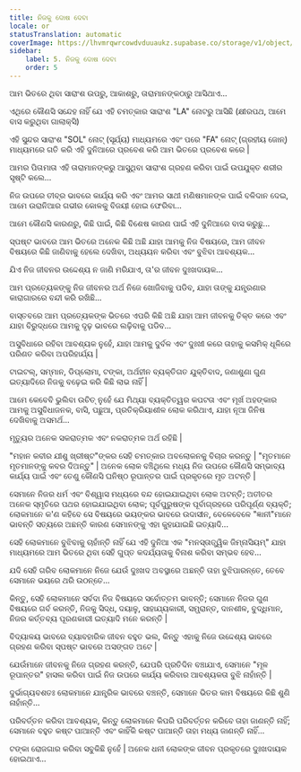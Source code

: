 ```yaml
---
title: ନିଜକୁ ଦୋଷ ଦେବା
locale: or
statusTranslation: automatic
coverImage: https://lhvmrqwrcowdvduuaukz.supabase.co/storage/v1/object/public/strapi-uploads/small_cover-tratado-de-psicologia-revolucionaria.webp-5e15e1cec4e0ebebcde5d7fc7565d8fd.webp
sidebar:
    label: 5. ନିଜକୁ ଦୋଷ ଦେବା
    order: 5
---
```

ଆମ ଭିତରେ ଥିବା ସାରାଂଶ ଉପରୁ, ଆକାଶରୁ, ତାରାମାନଙ୍କଠାରୁ ଆସିଥାଏ...

ଏଥିରେ କୌଣସି ସନ୍ଦେହ ନାହିଁ ଯେ ଏହି ଚମତ୍କାର ସାରାଂଶ "LA" ନୋଟରୁ ଆସିଛି (କ୍ଷୀରପଥ, ଆମେ ବାସ କରୁଥିବା ଗାଲାକ୍ସି)

ଏହି ସୁନ୍ଦର ସାରାଂଶ "SOL" ନୋଟ୍ (ସୂର୍ଯ୍ୟ) ମାଧ୍ୟମରେ ଏବଂ ପରେ "FA" ନୋଟ୍ (ଗ୍ରହୀୟ ଜୋନ୍) ମାଧ୍ୟମରେ ଗତି କରି ଏହି ଦୁନିଆରେ ପ୍ରବେଶ କରି ଆମ ଭିତରେ ପ୍ରବେଶ କରେ |

ଆମର ପିତାମାତା ଏହି ତାରାମାନଙ୍କରୁ ଆସୁଥିବା ସାରାଂଶ ଗ୍ରହଣ କରିବା ପାଇଁ ଉପଯୁକ୍ତ ଶରୀର ସୃଷ୍ଟି କଲେ...

ନିଜ ଉପରେ ତୀବ୍ର ଭାବରେ କାର୍ଯ୍ୟ କରି ଏବଂ ଆମର ସାଥୀ ମଣିଷମାନଙ୍କ ପାଇଁ ବଳିଦାନ ଦେଇ, ଆମେ ଉରାନିଆର ଗଭୀର କୋଳକୁ ବିଜୟୀ ହୋଇ ଫେରିବା...

ଆମେ କୌଣସି କାରଣରୁ, କିଛି ପାଇଁ, କିଛି ବିଶେଷ କାରଣ ପାଇଁ ଏହି ଦୁନିଆରେ ବାସ କରୁଛୁ...

ସ୍ପଷ୍ଟ ଭାବରେ ଆମ ଭିତରେ ଅନେକ କିଛି ଅଛି ଯାହା ଆମକୁ ନିଜ ବିଷୟରେ, ଆମ ଜୀବନ ବିଷୟରେ କିଛି ଜାଣିବାକୁ ହେଲେ ଦେଖିବା, ଅଧ୍ୟୟନ କରିବା ଏବଂ ବୁଝିବା ଆବଶ୍ୟକ...

ଯିଏ ନିଜ ଜୀବନର ଉଦ୍ଦେଶ୍ୟ ନ ଜାଣି ମରିଯାଏ, ତା'ର ଜୀବନ ଦୁଃଖଦାୟକ...

ଆମ ପ୍ରତ୍ୟେକଙ୍କୁ ନିଜ ଜୀବନର ଅର୍ଥ ନିଜେ ଖୋଜିବାକୁ ପଡିବ, ଯାହା ତାଙ୍କୁ ଯନ୍ତ୍ରଣାର କାରାଗାରରେ ବନ୍ଦୀ କରି ରଖିଛି...

ବାସ୍ତବରେ ଆମ ପ୍ରତ୍ୟେକଙ୍କ ଭିତରେ ଏପରି କିଛି ଅଛି ଯାହା ଆମ ଜୀବନକୁ ତିକ୍ତ କରେ ଏବଂ ଯାହା ବିରୁଦ୍ଧରେ ଆମକୁ ଦୃଢ଼ ଭାବରେ ଲଢ଼ିବାକୁ ପଡିବ...

ଅସୁବିଧାରେ ରହିବା ଆବଶ୍ୟକ ନୁହେଁ, ଯାହା ଆମକୁ ଦୁର୍ବଳ ଏବଂ ଦୁଃଖୀ କରେ ତାହାକୁ କସମିକ୍ ଧୂଳିରେ ପରିଣତ କରିବା ଅପରିହାର୍ଯ୍ୟ |

ଟାଇଟଲ୍, ସମ୍ମାନ, ଡିପ୍ଲୋମା, ଟଙ୍କା, ଅର୍ଥହୀନ ବ୍ୟକ୍ତିଗତ ଯୁକ୍ତିବାଦ, ଜଣାଶୁଣା ଗୁଣ ଇତ୍ୟାଦିରେ ନିଜକୁ ବଢ଼େଇ କରି କିଛି ଲାଭ ନାହିଁ |

ଆମେ କେବେବି ଭୁଲିବା ଉଚିତ୍ ନୁହେଁ ଯେ ମିଥ୍ୟା ବ୍ୟକ୍ତିତ୍ୱର କପଟତା ଏବଂ ମୂର୍ଖ ଅହଙ୍କାର ଆମକୁ ଅସୁବିଧାଜନକ, ବାସି, ପଛୁଆ, ପ୍ରତିକ୍ରିୟାଶୀଳ ଲୋକ କରିଥାଏ, ଯାହା ନୂଆ ଜିନିଷ ଦେଖିବାକୁ ଅସମର୍ଥ...

ମୃତ୍ୟୁର ଅନେକ ସକରାତ୍ମକ ଏବଂ ନକରାତ୍ମକ ଅର୍ଥ ରହିଛି |

"ମହାନ କବୀର ଯୀଶୁ ଖ୍ରୀଷ୍ଟ"ଙ୍କର ସେହି ଚମତ୍କାର ଅବଲୋକନକୁ ବିଚାର କରନ୍ତୁ | "ମୃତମାନେ ମୃତମାନଙ୍କୁ କବର ଦିଅନ୍ତୁ" | ଅନେକ ଲୋକ ବଞ୍ଚିଥିଲେ ମଧ୍ୟ ନିଜ ଉପରେ କୌଣସି ସମ୍ଭାବ୍ୟ କାର୍ଯ୍ୟ ପାଇଁ ଏବଂ ତେଣୁ କୌଣସି ଘନିଷ୍ଠ ରୂପାନ୍ତର ପାଇଁ ପ୍ରକୃତରେ ମୃତ ଅଟନ୍ତି |

ସେମାନେ ନିଜର ଧର୍ମ ଏବଂ ବିଶ୍ୱାସ ମଧ୍ୟରେ ବନ୍ଦ ହୋଇଯାଇଥିବା ଲୋକ ଅଟନ୍ତି; ଅତୀତର ଅନେକ ସ୍ମୃତିରେ ପଥର ହୋଇଯାଇଥିବା ଲୋକ; ପୂର୍ବପୁରୁଷଙ୍କ ପୂର୍ବାଗ୍ରହରେ ପରିପୂର୍ଣ୍ଣ ବ୍ୟକ୍ତି; ଲୋକମାନେ କ'ଣ କହିବେ ସେ ବିଷୟରେ ଭୟଙ୍କର ଭାବରେ ଉଦାସୀନ, ବେଳେବେଳେ "ଜ୍ଞାନୀ"ମାନେ ଭାବନ୍ତି ସତ୍ୟରେ ଅଛନ୍ତି କାରଣ ସେମାନଙ୍କୁ ଏହା କୁହାଯାଇଛି ଇତ୍ୟାଦି...

ସେହି ଲୋକମାନେ ବୁଝିବାକୁ ଚାହାଁନ୍ତି ନାହିଁ ଯେ ଏହି ଦୁନିଆ ଏକ "ମନସ୍ତାତ୍ତ୍ୱିକ ଜିମ୍ନାସିୟମ୍" ଯାହା ମାଧ୍ୟମରେ ଆମ ଭିତରେ ଥିବା ସେହି ଗୁପ୍ତ କଦର୍ଯ୍ୟତାକୁ ବିନାଶ କରିବା ସମ୍ଭବ ହେବ...

ଯଦି ସେହି ଗରିବ ଲୋକମାନେ ନିଜେ ଯେଉଁ ଦୁଃଖଦ ଅବସ୍ଥାରେ ଅଛନ୍ତି ତାହା ବୁଝିପାରନ୍ତେ, ତେବେ ସେମାନେ ଭୟରେ ଥରି ଉଠନ୍ତେ...

କିନ୍ତୁ, ସେହି ଲୋକମାନେ ସର୍ବଦା ନିଜ ବିଷୟରେ ସର୍ବୋତ୍ତମ ଭାବନ୍ତି; ସେମାନେ ନିଜର ଗୁଣ ବିଷୟରେ ଗର୍ବ କରନ୍ତି, ନିଜକୁ ସିଦ୍ଧ, ଦୟାଳୁ, ସାହାଯ୍ୟକାରୀ, ସମ୍ଭ୍ରାନ୍ତ, ଦାନଶୀଳ, ବୁଦ୍ଧିମାନ, ନିଜର କର୍ତ୍ତବ୍ୟ ପୂରଣକାରୀ ଇତ୍ୟାଦି ମନେ କରନ୍ତି |

ବିଦ୍ୟାଳୟ ଭାବରେ ବ୍ୟାବହାରିକ ଜୀବନ ବହୁତ ଭଲ, କିନ୍ତୁ ଏହାକୁ ନିଜେ ଉଦ୍ଦେଶ୍ୟ ଭାବରେ ଗ୍ରହଣ କରିବା ସ୍ପଷ୍ଟ ଭାବରେ ଅସଙ୍ଗତ ଅଟେ |

ଯେଉଁମାନେ ଜୀବନକୁ ନିଜେ ଗ୍ରହଣ କରନ୍ତି, ଯେପରି ପ୍ରତିଦିନ ବଞ୍ଚାଯାଏ, ସେମାନେ "ମୂଳ ରୂପାନ୍ତର" ହାସଲ କରିବା ପାଇଁ ନିଜ ଉପରେ କାର୍ଯ୍ୟ କରିବାର ଆବଶ୍ୟକତା ବୁଝି ନାହାଁନ୍ତି |

ଦୁର୍ଭାଗ୍ୟବଶତଃ ଲୋକମାନେ ଯାନ୍ତ୍ରିକ ଭାବରେ ବଞ୍ଚନ୍ତି, ସେମାନେ ଭିତର କାମ ବିଷୟରେ କିଛି ଶୁଣି ନାହାଁନ୍ତି...

ପରିବର୍ତ୍ତନ କରିବା ଆବଶ୍ୟକ, କିନ୍ତୁ ଲୋକମାନେ କିପରି ପରିବର୍ତ୍ତନ କରିବେ ତାହା ଜାଣନ୍ତି ନାହିଁ; ସେମାନେ ବହୁତ କଷ୍ଟ ପାଆନ୍ତି ଏବଂ କାହିଁକି କଷ୍ଟ ପାଆନ୍ତି ତାହା ମଧ୍ୟ ଜାଣନ୍ତି ନାହିଁ...

ଟଙ୍କା ରୋଜଗାର କରିବା ସବୁକିଛି ନୁହେଁ | ଅନେକ ଧନୀ ଲୋକଙ୍କ ଜୀବନ ପ୍ରକୃତରେ ଦୁଃଖଦାୟକ ହୋଇଥାଏ...

